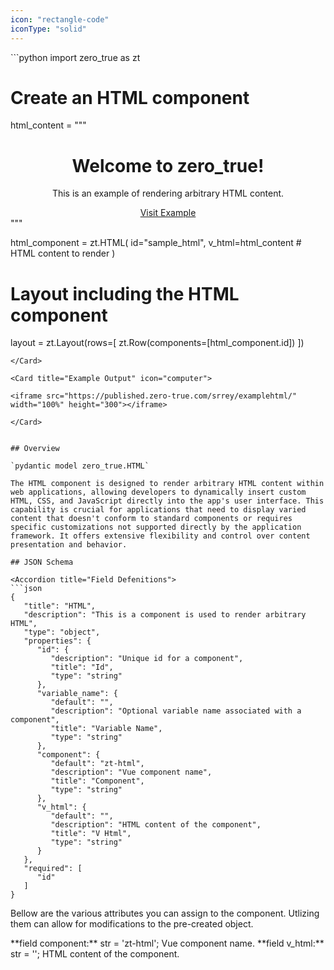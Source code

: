 ```yaml
---
icon: "rectangle-code"
iconType: "solid"
---
```


<Card title="Example Usage" icon="code">
  ```python
import zero_true as zt

# Create an HTML component
html_content = """
<div style="text-align: center;">
    <h1>Welcome to zero_true!</h1>
    <p>This is an example of rendering arbitrary HTML content.</p>
    <a href="https://www.example.com" target="_blank">Visit Example</a>
</div>
"""

html_component = zt.HTML(
    id="sample_html",
    v_html=html_content  # HTML content to render
)

# Layout including the HTML component
layout = zt.Layout(rows=[
    zt.Row(components=[html_component.id])
])
```
</Card>

<Card title="Example Output" icon="computer">

<iframe src="https://published.zero-true.com/srrey/examplehtml/" width="100%" height="300"></iframe>

</Card>


## Overview

`pydantic model zero_true.HTML` 

The HTML component is designed to render arbitrary HTML content within web applications, allowing developers to dynamically insert custom HTML, CSS, and JavaScript directly into the app's user interface. This capability is crucial for applications that need to display varied content that doesn't conform to standard components or requires specific customizations not supported directly by the application framework. It offers extensive flexibility and control over content presentation and behavior.

## JSON Schema

<Accordion title="Field Defenitions"> 
```json
{
   "title": "HTML",
   "description": "This is a component is used to render arbitrary HTML",
   "type": "object",
   "properties": {
      "id": {
         "description": "Unique id for a component",
         "title": "Id",
         "type": "string"
      },
      "variable_name": {
         "default": "",
         "description": "Optional variable name associated with a component",
         "title": "Variable Name",
         "type": "string"
      },
      "component": {
         "default": "zt-html",
         "description": "Vue component name",
         "title": "Component",
         "type": "string"
      },
      "v_html": {
         "default": "",
         "description": "HTML content of the component",
         "title": "V Html",
         "type": "string"
      }
   },
   "required": [
      "id"
   ]
}

```
</Accordion> 


<Info>Bellow are the various attributes you can assign to the component. Utlizing them can allow for modifications to the pre-created object.</Info>

<ResponseField name="zero_true.HTML" type="Zero True Component">
  <Expandable title="properties">
   <AccordionGroup>
<Accordion title="field component">
      **field component:** str = 'zt-html'; 
      Vue component name.
</Accordion>

<Accordion title="field v_html">
      **field v_html:** str = ''; 
      HTML content of the component.
</Accordion>

   </AccordionGroup>
  </Expandable>
</ResponseField>




